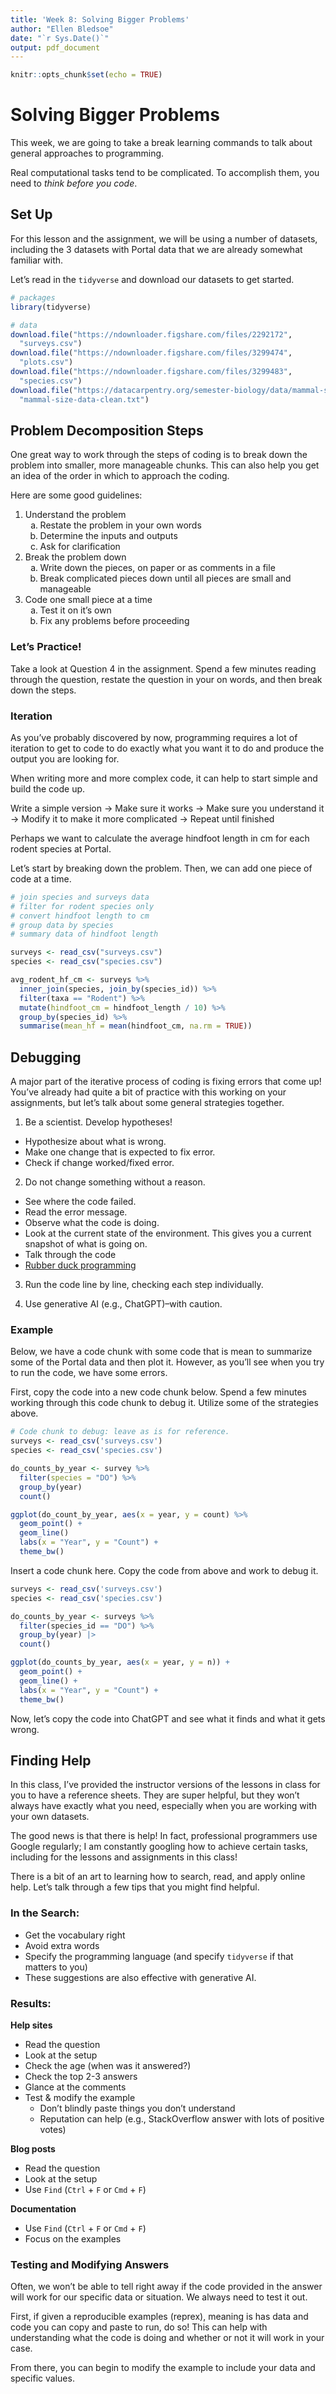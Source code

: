 ```yaml
---
title: 'Week 8: Solving Bigger Problems'
author: "Ellen Bledsoe"
date: "`r Sys.Date()`"
output: pdf_document
---
```


```r
knitr::opts_chunk$set(echo = TRUE)
```

# Solving Bigger Problems

This week, we are going to take a break learning commands to talk about general approaches to programming.

Real computational tasks tend to be complicated. To accomplish them, you need to *think before you code*.

## Set Up

For this lesson and the assignment, we will be using a number of datasets, including the 3 datasets with Portal data that we are already somewhat familiar with.

Let's read in the `tidyverse` and download our datasets to get started.

```r
# packages
library(tidyverse)

# data
download.file("https://ndownloader.figshare.com/files/2292172",
  "surveys.csv")
download.file("https://ndownloader.figshare.com/files/3299474",
  "plots.csv")
download.file("https://ndownloader.figshare.com/files/3299483",
  "species.csv")
download.file("https://datacarpentry.org/semester-biology/data/mammal-size-data-clean.tsv",
  "mammal-size-data-clean.txt")
```

## Problem Decomposition Steps

One great way to work through the steps of coding is to break down the problem into smaller, more manageable chunks. This can also help you get an idea of the order in which to approach the coding.

Here are some good guidelines:

1.  Understand the problem
    a.  Restate the problem in your own words
    b.  Determine the inputs and outputs
    c.  Ask for clarification
2.  Break the problem down
    a.  Write down the pieces, on paper or as comments in a file
    b.  Break complicated pieces down until all pieces are small and manageable
3.  Code one small piece at a time
    a.  Test it on it's own
    b.  Fix any problems before proceeding

### Let's Practice!

Take a look at Question 4 in the assignment. Spend a few minutes reading through the question, restate the question in your on words, and then break down the steps.

### Iteration

As you've probably discovered by now, programming requires a lot of iteration to get to code to do exactly what you want it to do and produce the output you are looking for.

When writing more and more complex code, it can help to start simple and build the code up.

| Write a simple version -\> Make sure it works -\> Make sure you understand it -\> Modify it to make it more complicated -\> Repeat until finished

Perhaps we want to calculate the average hindfoot length in cm for each rodent species at Portal.

Let's start by breaking down the problem. Then, we can add one piece of code at a time.

```r
# join species and surveys data
# filter for rodent species only
# convert hindfoot length to cm
# group data by species
# summary data of hindfoot length

surveys <- read_csv("surveys.csv")
species <- read_csv("species.csv")

avg_rodent_hf_cm <- surveys %>% 
  inner_join(species, join_by(species_id)) %>% 
  filter(taxa == "Rodent") %>% 
  mutate(hindfoot_cm = hindfoot_length / 10) %>% 
  group_by(species_id) %>% 
  summarise(mean_hf = mean(hindfoot_cm, na.rm = TRUE))
```

## Debugging

A major part of the iterative process of coding is fixing errors that come up! You've already had quite a bit of practice with this working on your assignments, but let's talk about some general strategies together.

1.  Be a scientist. Develop hypotheses!

-   Hypothesize about what is wrong.
-   Make one change that is expected to fix error.
-   Check if change worked/fixed error.

2.  Do not change something without a reason.

-   See where the code failed.
-   Read the error message.
-   Observe what the code is doing.
-   Look at the current state of the environment. This gives you a current snapshot of what is going on.
-   Talk through the code
-   [Rubber duck programming](https://en.wikipedia.org/wiki/Rubber_duck_debugging)

3.  Run the code line by line, checking each step individually.

4.  Use generative AI (e.g., ChatGPT)--with caution.

### Example

Below, we have a code chunk with some code that is mean to summarize some of the Portal data and then plot it. However, as you'll see when you try to run the code, we have some errors.

First, copy the code into a new code chunk below. Spend a few minutes working through this code chunk to debug it. Utilize some of the strategies above.

```r
# Code chunk to debug: leave as is for reference.
surveys <- read_csv('surveys.csv')
species <- read_csv('species.csv')

do_counts_by_year <- survey %>% 
  filter(species = "DO") %>% 
  group_by(year)
  count()

ggplot(do_count_by_year, aes(x = year, y = count) %>% 
  geom_point() +
  geom_line()
  labs(x = "Year", y = "Count") +
  theme_bw()
```

Insert a code chunk here. Copy the code from above and work to debug it.

```r
surveys <- read_csv('surveys.csv')
species <- read_csv('species.csv')

do_counts_by_year <- surveys %>% 
  filter(species_id == "DO") %>% 
  group_by(year) |> 
  count()

ggplot(do_counts_by_year, aes(x = year, y = n)) +
  geom_point() +
  geom_line() +
  labs(x = "Year", y = "Count") +
  theme_bw()
```

Now, let's copy the code into ChatGPT and see what it finds and what it gets wrong.

## Finding Help

In this class, I've provided the instructor versions of the lessons in class for you to have a reference sheets. They are super helpful, but they won't always have exactly what you need, especially when you are working with your own datasets.

The good news is that there is help! In fact, professional programmers use Google regularly; I am constantly googling how to achieve certain tasks, including for the lessons and assignments in this class!

There is a bit of an art to learning how to search, read, and apply online help. Let's talk through a few tips that you might find helpful.

### In the Search:

-   Get the vocabulary right
-   Avoid extra words
-   Specify the programming language (and specify `tidyverse` if that matters to you)
-   These suggestions are also effective with generative AI.

### Results:

**Help sites**

-   Read the question
-   Look at the setup
-   Check the age (when was it answered?)
-   Check the top 2-3 answers
-   Glance at the comments
-   Test & modify the example
    -   Don't blindly paste things you don't understand
    -   Reputation can help (e.g., StackOverflow answer with lots of positive votes)

**Blog posts**

-   Read the question
-   Look at the setup
-   Use `Find` (`Ctrl` + `F` or `Cmd` + `F`)

**Documentation**

-   Use `Find` (`Ctrl` + `F` or `Cmd` + `F`)
-   Focus on the examples

### Testing and Modifying Answers

Often, we won't be able to tell right away if the code provided in the answer will work for our specific data or situation. We always need to test it out.

First, if given a reproducible examples (reprex), meaning is has data and code you can copy and paste to run, do so! This can help with understanding what the code is doing and whether or not it will work in your case.

From there, you can begin to modify the example to include your data and specific values.
